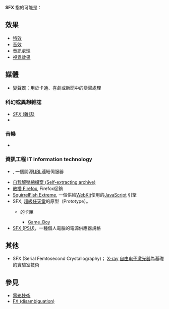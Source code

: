 {{wiktionary|SFX}}
'''SFX''' 指的可能是：

{{tocright}}
== 效果 == 
* [[特殊效果|特效]]
* [[音效|音效]]
* [[音频信号处理|音訊處理]]
* [[視覺效果|視覺效果]]

== 媒體 ==
* [[變聲器|變聲器]]：用於卡通、喜劇或新聞中的變聲處理

=== 科幻或異想雜誌 ===
* [[SFX_(杂志)|''SFX'' (雜誌)]]
* {{tsl|en|SFX (Science Fiction Expo)||SFX (科幻博覽會)}}

=== 音樂 ===
* {{tsl|en|SFX Entertainment||SFX 娛樂}}

===資訊工程 IT Information technology ===
* {{tsl|en|SFX (software)||SFX (軟體)}}, 一個開源[[URL|URL]]連結伺服器
* [[自解壓縮檔|自我解壓縮檔案 (Self-extracting archive)]]
* [[Firefox|散播 Firefox]], Firefox促銷
* [[WebKit|SquirrelFish Extreme]], 一個供給[[WebKit|WebKit]]使用的[[JavaScript|JavaScript]] 引擎 
* SFX, [[超級任天堂|超級任天堂]]的原型（Prototype）。
** {{tsl|en|Super FX||Super FX 超級任天堂}}的卡匣
***[[Game_Boy|Game_Boy]]
* [[ATX規格#SFX電源供應器|SFX (PSU)]]，一種個人電腦的電源供應器規格

== 其他 ==
* SFX (Serial Femtosecond Crystallography)； [[X-ray|X-ray]] [[自由电子激光器|自由电子激光器]]為基礎的實驗室技術

== 參見 ==
* [[電影技術|電影技術]]
* [[FX|FX (disambiguation)]]

{{disambiguation}}